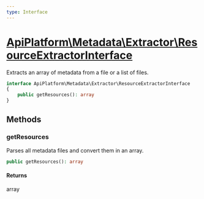 ```yaml
---
type: Interface
---
```


# [ApiPlatform\Metadata\Extractor\ResourceExtractorInterface](/docs/reference/Metadata/Extractor/ResourceExtractorInterface)

Extracts an array of metadata from a file or a list of files.


```php
interface ApiPlatform\Metadata\Extractor\ResourceExtractorInterface
{
    public getResources(): array
}
```
## Methods

### getResources

Parses all metadata files and convert them in an array.

```php
public getResources(): array
```

#### Returns

array
